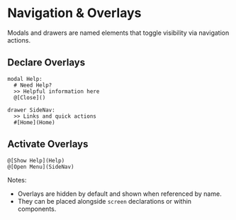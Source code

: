 # Navigation & Overlays


Modals and drawers are named elements that toggle visibility via navigation actions.

## Declare Overlays
<DslExample title="Declare overlays">

```dsl
modal Help:
  # Need Help?
  >> Helpful information here
  @[Close]()

drawer SideNav:
  >> Links and quick actions
  #[Home](Home)
```

</DslExample>

## Activate Overlays
<DslExample title="Activate overlays" heightClassName="h-28">

```dsl
@[Show Help](Help)
@[Open Menu](SideNav)
```

</DslExample>

Notes:
- Overlays are hidden by default and shown when referenced by name.
- They can be placed alongside `screen` declarations or within components.
